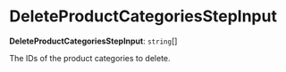 
# DeleteProductCategoriesStepInput

 **DeleteProductCategoriesStepInput**: `string`[]

The IDs of the product categories to delete.
